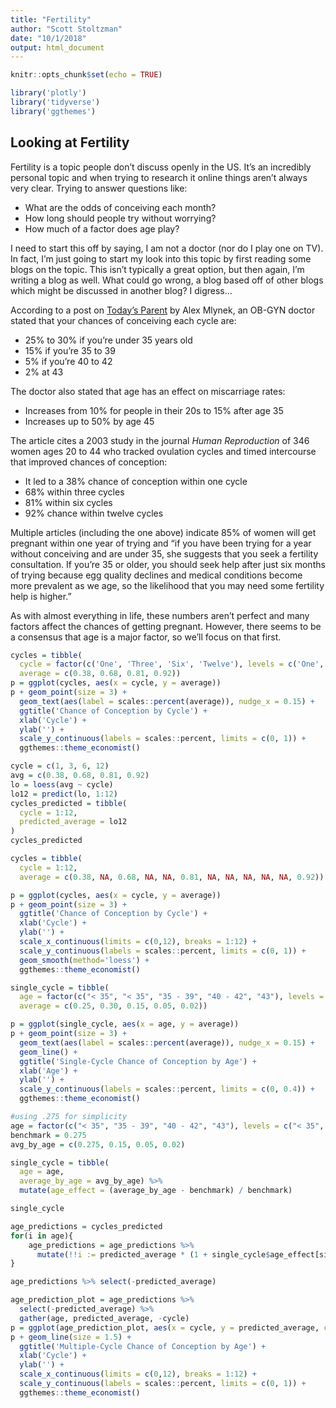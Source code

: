 ```yaml
---
title: "Fertility"
author: "Scott Stoltzman"
date: "10/1/2018"
output: html_document
---
```


```r
knitr::opts_chunk$set(echo = TRUE)

library('plotly')
library('tidyverse')
library('ggthemes')
```

## Looking at Fertility

Fertility is a topic people don't discuss openly in the US. It's an incredibly personal topic and when trying to research it online things aren't always very clear. Trying to answer questions like:  

  - What are the odds of conceiving each month?
  - How long should people try without worrying?
  - How much of a factor does age play?

I need to start this off by saying, I am not a doctor (nor do I play one on TV). In fact, I'm just going to start my look into this topic by first reading some blogs on the topic. This isn't typically a great option, but then again, I'm writing a blog as well. What could go wrong, a blog based off of other blogs which might be discussed in another blog? I digress...

According to a post on [Today's Parent](https://www.todaysparent.com/getting-pregnant/trying-to-conceive/what-are-your-odds-of-getting-pregnant-each-month/) by Alex Mlynek, an OB-GYN doctor stated that your chances of conceiving each cycle are:  

  - 25% to 30% if you're under 35 years old
  - 15% if you're 35 to 39
  - 5% if you're 40 to 42
  - 2% at 43

The doctor also stated that age has an effect on miscarriage rates:  

  - Increases from 10% for people in their 20s to 15% after age 35
  - Increases up to 50% by age 45

The article cites a 2003 study in the journal *Human Reproduction* of 346 women ages 20 to 44 who tracked ovulation cycles and timed intercourse that improved chances of conception:  

  - It led to a 38% chance of conception within one cycle
  - 68% within three cycles
  - 81% within six cycles
  - 92% chance within twelve cycles
  
Multiple articles (including the one above) indicate 85% of women will get pregnant within one year of trying and "if you have been trying for a year without conceiving and are under 35, she suggests that you seek a fertility consultation. If you’re 35 or older, you should seek help after just six months of trying because egg quality declines and medical conditions become more prevalent as we age, so the likelihood that you may need some fertility help is higher."

As with almost everything in life, these numbers aren't perfect and many factors affect the chances of getting pregnant. However, there seems to be a consensus that age is a major factor, so we'll focus on that first.


```r
cycles = tibble(
  cycle = factor(c('One', 'Three', 'Six', 'Twelve'), levels = c('One', 'Three', 'Six', 'Twelve')),
  average = c(0.38, 0.68, 0.81, 0.92))
p = ggplot(cycles, aes(x = cycle, y = average))
p + geom_point(size = 3) + 
  geom_text(aes(label = scales::percent(average)), nudge_x = 0.15) + 
  ggtitle('Chance of Conception by Cycle') + 
  xlab('Cycle') + 
  ylab('') + 
  scale_y_continuous(labels = scales::percent, limits = c(0, 1)) + 
  ggthemes::theme_economist()
```



```r
cycle = c(1, 3, 6, 12)
avg = c(0.38, 0.68, 0.81, 0.92)
lo = loess(avg ~ cycle)
lo12 = predict(lo, 1:12)
cycles_predicted = tibble(
  cycle = 1:12,
  predicted_average = lo12
)
cycles_predicted
```


```r
cycles = tibble(
  cycle = 1:12,
  average = c(0.38, NA, 0.68, NA, NA, 0.81, NA, NA, NA, NA, NA, 0.92))

p = ggplot(cycles, aes(x = cycle, y = average))
p + geom_point(size = 3) + 
  ggtitle('Chance of Conception by Cycle') + 
  xlab('Cycle') + 
  ylab('') + 
  scale_x_continuous(limits = c(0,12), breaks = 1:12) + 
  scale_y_continuous(labels = scales::percent, limits = c(0, 1)) + 
  geom_smooth(method='loess') + 
  ggthemes::theme_economist()
```




```r
single_cycle = tibble(
  age = factor(c("< 35", "< 35", "35 - 39", "40 - 42", "43"), levels = c("< 35", "35 - 39", "40 - 42", "43")),
  average = c(0.25, 0.30, 0.15, 0.05, 0.02))

p = ggplot(single_cycle, aes(x = age, y = average)) 
p + geom_point(size = 3) + 
  geom_text(aes(label = scales::percent(average)), nudge_x = 0.15) + 
  geom_line() + 
  ggtitle('Single-Cycle Chance of Conception by Age') + 
  xlab('Age') +
  ylab('') +
  scale_y_continuous(labels = scales::percent, limits = c(0, 0.4)) + 
  ggthemes::theme_economist()
```

```r
#using .275 for simplicity
age = factor(c("< 35", "35 - 39", "40 - 42", "43"), levels = c("< 35", "35 - 39", "40 - 42", "43"))
benchmark = 0.275
avg_by_age = c(0.275, 0.15, 0.05, 0.02)

single_cycle = tibble(
  age = age,
  average_by_age = avg_by_age) %>%
  mutate(age_effect = (average_by_age - benchmark) / benchmark)

single_cycle
```


```r
age_predictions = cycles_predicted
for(i in age){
    age_predictions = age_predictions %>%
      mutate(!!i := predicted_average * (1 + single_cycle$age_effect[single_cycle$age == i]))
}

age_predictions %>% select(-predicted_average)
```

```r
age_prediction_plot = age_predictions %>%
  select(-predicted_average) %>%
  gather(age, predicted_average, -cycle)
p = ggplot(age_prediction_plot, aes(x = cycle, y = predicted_average, col = age))
p + geom_line(size = 1.5) + 
  ggtitle('Multiple-Cycle Chance of Conception by Age') + 
  xlab('Cycle') +
  ylab('') +
  scale_x_continuous(limits = c(0,12), breaks = 1:12) + 
  scale_y_continuous(labels = scales::percent, limits = c(0, 1)) + 
  ggthemes::theme_economist()
```

